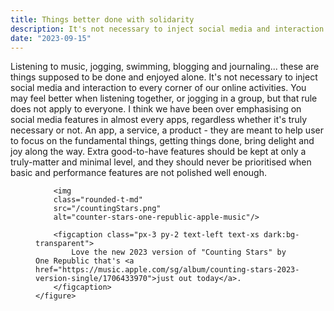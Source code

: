 ```yaml
---
title: Things better done with solidarity
description: It's not necessary to inject social media and interaction to every corner of our online activities.
date: "2023-09-15"
---
```


Listening to music, jogging, swimming, blogging and journaling... these are things supposed to be done and enjoyed alone. It's not necessary to inject social media and interaction to every corner of our online activities. You may feel better when listening together, or jogging in a group, but that rule does not apply to everyone. I think we have been over emphasising on social media features in almost every apps, regardless whether it's truly necessary or not. An app, a service, a product - they are meant to help user to focus on the fundamental things, getting things done, bring delight and joy along the way. Extra good-to-have features should be kept at only a truly-matter and minimal level, and they should never be prioritised when basic and performance features are not polished well enough.

<div class="md:container md:mx-auto box-border p-8 border-0 bg-slate-50 dark:bg-slate-800">
    <figure class="rounded-md shadow-2xl">

        <img 
        class="rounded-t-md" 
        src="/countingStars.png" 
        alt="counter-stars-one-republic-apple-music"/>

        <figcaption class="px-3 py-2 text-left text-xs dark:bg-transparent">
            Love the new 2023 version of "Counting Stars" by One Republic that's <a href="https://music.apple.com/sg/album/counting-stars-2023-version-single/1706433970">just out today</a>.
        </figcaption>
    </figure>    
</div>